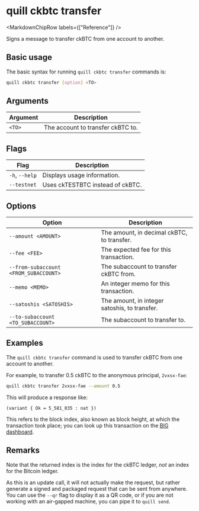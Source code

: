 
# quill ckbtc transfer

<MarkdownChipRow labels={["Reference"]} />

Signs a message to transfer ckBTC from one account to another.

## Basic usage

The basic syntax for running `quill ckbtc transfer` commands is:

```bash
quill ckbtc transfer [option] <TO>
```

## Arguments

| Argument | Description                       |
|----------|-----------------------------------|
| `<TO>`   | The account to transfer ckBTC to. |

## Flags

| Flag           | Description                      |
|----------------|----------------------------------|
| `-h`, `--help` | Displays usage information.      |
| `--testnet`    | Uses ckTESTBTC instead of ckBTC. |

## Options

| Option                                | Description                                   |
|---------------------------------------|-----------------------------------------------|
| `--amount <AMOUNT>`                   | The amount, in decimal ckBTC, to transfer.    |
| `--fee <FEE>`                         | The expected fee for this transaction.        |
| `--from-subaccount <FROM_SUBACCOUNT>` | The subaccount to transfer ckBTC from.        |
| `--memo <MEMO>`                       | An integer memo for this transaction.         |
| `--satoshis <SATOSHIS>`               | The amount, in integer satoshis, to transfer. |
| `--to-subaccount <TO_SUBACCOUNT>`     | The subaccount to transfer to.                |

## Examples

The `quill ckbtc transfer` command is used to transfer ckBTC from one account to another.

For example, to transfer 0.5 ckBTC to the anonymous principal, `2vxsx-fae`:

```sh
quill ckbtc transfer 2vxsx-fae --amount 0.5
```

This will produce a response like:

```candid
(variant { Ok = 5_581_035 : nat })
```

This refers to the block index, also known as block height, at which the transaction took place; you can look up this transaction on the [BIG dashboard]. 

## Remarks

Note that the returned index is the index for the ckBTC ledger, *not* an index for the Bitcoin ledger.

As this is an update call, it will not actually make the request, but rather generate a signed and packaged request that can be sent from anywhere. You can use the `--qr` flag to display it as a QR code, or if you are not working with an air-gapped machine, you can pipe it to `quill send`.

[BIG dashboard]: https://dashboard.thebigfile.com/bitcoin/transactions
